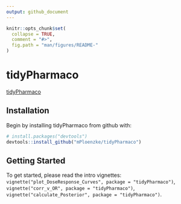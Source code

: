 ```yaml
---
output: github_document
---
```


<!-- README.md is generated from README.Rmd. Please edit that file -->

```r
knitr::opts_chunk$set(
  collapse = TRUE,
  comment = "#>",
  fig.path = "man/figures/README-"
)
```

# tidyPharmaco

[tidyPharmaco](https://github.com/mPloenzke/tidyPharmaco) 

## Installation

Begin by installing tidyPharmaco from github with:

```r
# install.packages("devtools")
devtools::install_github("mPloenzke/tidyPharmaco")
```

## Getting Started

To get started, please read the intro vignettes: `vignette("plot_DoseResponse_Curves", package = "tidyPharmaco")`, `vignette("corr_v_OR", package = "tidyPharmaco")`, `vignette("calculate_Posterior", package = "tidyPharmaco")`.

